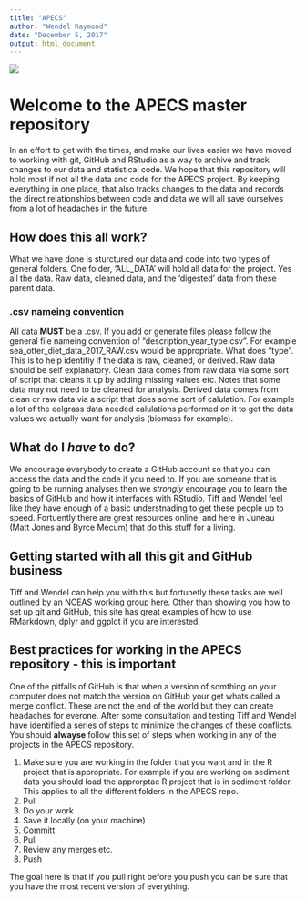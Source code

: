 ```yaml
---
title: "APECS"
author: "Wendel Raymond"
date: "December 5, 2017"
output: html_document
---
```


![](Images/APECS Logo Trimmed Hi Rez_sm.jpg)

# Welcome to the APECS master repository
In an effort to get with the times, and make our lives easier we have moved to working with git, GitHub and RStudio as a way to archive and track changes to our data and statistical code. We hope that this repository will hold most if not all the data and code for the APECS project. By keeping everything in one place, that also tracks changes to the data and records the direct relationships between code and data we will all save ourselves from a lot of headaches in the future. 

## How does this all work?
What we have done is sturctured our data and code into two types of general folders. One folder, 'ALL_DATA' will hold all data for the project. Yes all the data. Raw data, cleaned data, and the 'digested' data from these parent data. 

### .csv nameing convention
All data **MUST** be a .csv. If you add or generate files please follow the general file nameing convention of "description_year_type.csv". For example sea_otter_diet_data_2017_RAW.csv would be appropriate. What does "type". This is to help identifiy if the data is raw, cleaned, or derived. Raw data should be self explanatory. Clean data comes from raw data via some sort of script that cleans it up by adding missing values etc. Notes that some data may not need to be cleaned for analysis. Derived data comes from clean or raw data via a script that does some sort of calulation. For example a lot of the eelgrass data needed calulations performed on it to get the data values we actually want for analysis (biomass for example). 

## What do I *have* to do?
We encourage everybody to create a GitHub account so that you can access the data and the code if you need to. If you are someone that is going to be running analyses then we *strongly* encourage you to learn the basics of GitHub and how it interfaces with RStudio. Tiff and Wendel feel like they have enough of a basic understnading to get these people up to speed. Fortuently there are great resources online, and here in Juneau (Matt Jones and Byrce Mecum) that do this stuff for a living. 

## Getting started with all this git and GitHub business
Tiff and Wendel can help you with this but fortunetly these tasks are well outlined by an NCEAS working group [here](https://nceas.github.io/sasap-training/materials/reproducible-analysis-in-r/). Other than showing you how to set up git and GitHub, this site has great examples of how to use RMarkdown, dplyr and ggplot if you are interested.

## Best practices for working in the APECS repository - this is important
One of the pitfalls of GitHub is that when a version of somthing on your computer does not match the version on GitHub your get whats called a merge conflict. These are not the end of the world but they can create headaches for everone. After some consultation and testing Tiff and Wendel have identified a series of steps to minimize the changes of these conflicts. You should **alwayse** follow this set of steps when working in any of the projects in the APECS repository.

1. Make sure you are working in the folder that you want and in the R project that is appropriate. For example if you are working on sediment data you should load the approrptae R project that is in sediment folder. This applies to all the different folders in the APECS repo.
2. Pull
3. Do your work
4. Save it locally (on your machine)
5. Committ
6. Pull
7. Review any merges etc.
8. Push

The goal here is that if you pull right before you push you can be sure that you have the most recent version of everything. 

